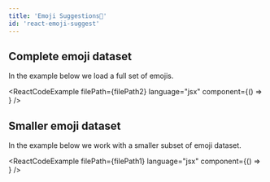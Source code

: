 ```yaml
---
title: 'Emoji Suggestions🤔'
id: 'react-emoji-suggest'
---
```



## Complete emoji dataset

In the example below we load a full set of emojis.

<ReactCodeExample
  filePath={filePath2}
  language="jsx"
  component={() => <Example2Component />}
/>

## Smaller emoji dataset

In the example below we work with a smaller subset of emoji dataset.

<ReactCodeExample
  filePath={filePath1}
  language="jsx"
  component={() => <Example1Component />}
/>
